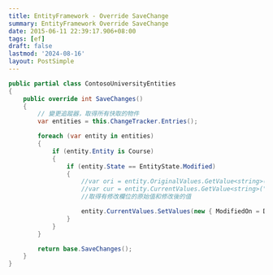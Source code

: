 ```yaml
---
title: EntityFramework - Override SaveChange
summary: EntityFramework Override SaveChange
date: 2015-06-11 22:39:17.906+08:00
tags: [ef]
draft: false
lastmod: '2024-08-16'
layout: PostSimple
---
```


```csharp
public partial class ContosoUniversityEntities
{
    public override int SaveChanges()
    {
        // 變更追蹤器，取得所有快取的物件
        var entities = this.ChangeTracker.Entries();

        foreach (var entity in entities)
        {
            if (entity.Entity is Course)
            {
                if (entity.State == EntityState.Modified)
                {
                    //var ori = entity.OriginalValues.GetValue<string>("Title");
                    //var cur = entity.CurrentValues.GetValue<string>("Title");
                    //取得有修改欄位的原始值和修改後的值

                    entity.CurrentValues.SetValues(new { ModifiedOn = DateTime.Now });
                }
            }
        }

        return base.SaveChanges();
    }
}
```
